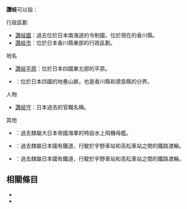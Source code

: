 '''讚岐'''可以指：

; 行政區劃
* [[讚岐國|讚岐國]]：過去位於日本南海道的令制國，位於現在的香川縣。
* [[讚岐市|讚岐市]]：位於日本香川縣東部的行政區劃。

; 地名
* [[讚岐平原|讚岐平原]]：位於日本四國東北部的平原。
* {{Tsl|ja|讃岐山脈|讚岐山脈}}：位於日本四國的地壘山脈，也是香川縣和德島縣的分界。

; 人物
* [[讚岐守|讚岐守]]：日本過去的官職名稱。

; 其他
* {{Tsl|ja|讃岐丸 (特設水上機母艦)|讚岐丸 (特設水上機母艦)}}：過去隸屬大日本帝國海軍的特設水上飛機母艦。
* {{Tsl|ja|讃岐丸 (宇高連絡船・初代)|讚岐丸 (宇高聯絡船初代)}}：過去隸屬日本國有鐵道，行駛於宇野車站和高松車站之間的鐵路渡輪。
* {{Tsl|ja|讃岐丸 (宇高連絡船・2代)|讚岐丸 (宇高聯絡船2代)}}：過去隸屬日本國有鐵道，行駛於宇野車站和高松車站之間的鐵路渡輪。

==相關條目==

* {{Lookfrom|讚岐}}
* {{Intitle}}

{{disambig|Sanuki|Cat=二字日本相關消歧義}}